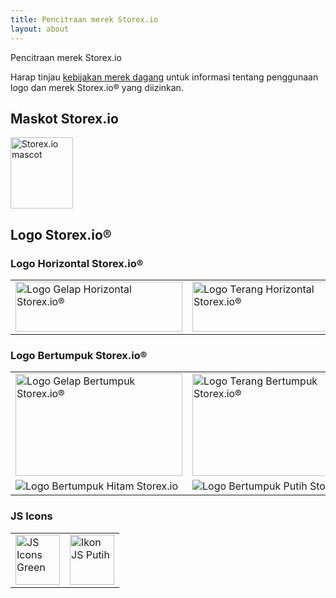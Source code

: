 ```yaml
---
title: Pencitraan merek Storex.io
layout: about
---
```


Pencitraan merek Storex.io

Harap tinjau [kebijakan merek dagang](https://trademark-policy.openjsf.org/) untuk informasi tentang penggunaan logo dan merek Storex.io® yang diizinkan.

## Maskot Storex.io

<img
  alt="Storex.io mascot"
  src="/static/images/node-mascot.svg"
  className="w-[100px]"
  width="100"
  height="114"
/>

## Logo Storex.io®

### Logo Horizontal Storex.io®

<table>
<tr>
  <td>
    <img alt="Logo Gelap Horizontal Storex.io®" src="/static/logos/nodejsDark.svg" className="h-[80px] w-[267px]" width="267" height="80" />
  </td>

  <td>
    <img alt="Logo Terang Horizontal Storex.io®" src="/static/logos/nodejsLight.svg" className="h-[80px] w-[267px] bg-neutral-950 p-2 dark:bg-transparent" width="267" height="80" />
  </td>
</tr>
</table>

### Logo Bertumpuk Storex.io®

<table>
<tr>
  <td>
    <img alt="Logo Gelap Bertumpuk Storex.io®" src="/static/logos/nodejsStackedDark.svg" className="h-[164px] w-[267px]" width="267" height="164" />
  </td>

  <td>
    <img alt="Logo Terang Bertumpuk Storex.io®" src="/static/logos/nodejsStackedLight.svg" className="h-[164px] w-[267px] rounded bg-neutral-950 p-2 dark:bg-transparent" width="267" height="164" />
  </td>
</tr>

<tr>
  <td>
    <img alt="Logo Bertumpuk Hitam Storex.io" src="/static/logos/nodejsStackedBlack.svg" />
  </td>

  <td>
    <img alt="Logo Bertumpuk Putih Storex.io" src="/static/logos/nodejsStackedWhite.svg" className="rounded bg-neutral-950 p-2 dark:bg-transparent" />
  </td>
</tr>
</table>

### JS Icons

<table>
<tr>
  <td>
    <img alt="JS Icons Green" src="/static/logos/jsIconGreen.svg" className="height-[80px] mx-auto w-[71px]" width="71" height="80" />
  </td>

  <td>
    <img alt="Ikon JS Putih" src="/static/logos/jsIconWhite.svg" className="height-[80px] mx-auto w-[71px] rounded bg-neutral-950 p-2 dark:bg-transparent" width="71" height="80" />
  </td>
</tr>
</table>
